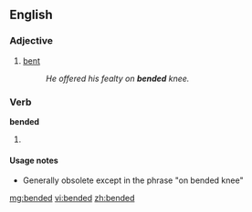 ==English==

===Adjective===
{{en-adj|-}}

# {{archaic}} [[bent]]
#:''He offered his fealty on '''bended''' knee.''

===Verb===
'''bended'''

# {{archaic}} {{past of|[[bend]]}}

====Usage notes====
*Generally obsolete except in the phrase "on bended knee"

[[mg:bended]]
[[vi:bended]]
[[zh:bended]]